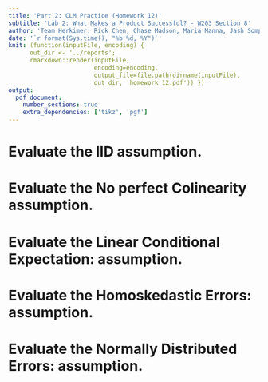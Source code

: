 ```yaml
---
title: 'Part 2: CLM Practice (Homework 12)'
subtitle: 'Lab 2: What Makes a Product Successful? - W203 Section 8'
author: 'Team Herkimer: Rick Chen, Chase Madson, Maria Manna, Jash Sompalli'
date: '`r format(Sys.time(), "%b %d, %Y")`'
knit: (function(inputFile, encoding) { 
      out_dir <- '../reports';
      rmarkdown::render(inputFile,
                        encoding=encoding, 
                        output_file=file.path(dirname(inputFile), 
                        out_dir, 'homework_12.pdf')) })
output:
  pdf_document:
    number_sections: true
    extra_dependencies: ['tikz', 'pgf']
---
```


# Evaluate the IID assumption.

# Evaluate the No perfect Colinearity assumption.

# Evaluate the Linear Conditional Expectation: assumption.

# Evaluate the Homoskedastic Errors: assumption.

# Evaluate the Normally Distributed Errors: assumption.

